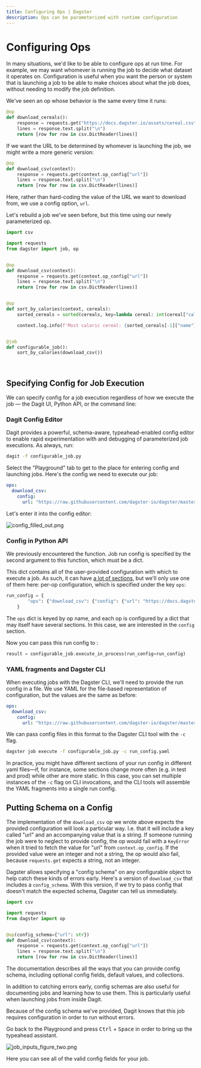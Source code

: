 ```yaml
---
title: Configuring Ops | Dagster
description: Ops can be parameterized with runtime configuration
---
```


# Configuring Ops

<CodeReferenceLink filePath="examples/docs_snippets/docs_snippets/intro_tutorial/advanced/configuring_solids/" />

In many situations, we'd like to be able to configure ops at run time. For example, we may want whomever is running the job to decide what dataset it operates on. Configuration is useful when you want the person or system that is launching a job to be able to make choices about what the job does, without needing to modify the job definition.

We've seen an op whose behavior is the same every time it runs:

```python file=/intro_tutorial/advanced/configuring_ops/download_csv.py startafter=start_download_cereals_marker endbefore=end_download_cereals_marker
@op
def download_cereals():
    response = requests.get("https://docs.dagster.io/assets/cereal.csv")
    lines = response.text.split("\n")
    return [row for row in csv.DictReader(lines)]
```

If we want the URL to be determined by whomever is launching the job, we might write a more generic version:

```python file=/intro_tutorial/advanced/configuring_ops/download_csv.py startafter=start_download_csv_marker endbefore=end_download_csv_marker
@op
def download_csv(context):
    response = requests.get(context.op_config["url"])
    lines = response.text.split("\n")
    return [row for row in csv.DictReader(lines)]
```

Here, rather than hard-coding the value of the URL we want to download from, we use a config option, `url`.

Let's rebuild a job we've seen before, but this time using our newly parameterized op.

```python file=/intro_tutorial/advanced/configuring_ops/configurable_job.py startafter=start_job_marker endbefore=end_job_marker
import csv

import requests
from dagster import job, op


@op
def download_csv(context):
    response = requests.get(context.op_config["url"])
    lines = response.text.split("\n")
    return [row for row in csv.DictReader(lines)]


@op
def sort_by_calories(context, cereals):
    sorted_cereals = sorted(cereals, key=lambda cereal: int(cereal["calories"]))

    context.log.info(f'Most caloric cereal: {sorted_cereals[-1]["name"]}')


@job
def configurable_job():
    sort_by_calories(download_csv())
```

<br />

## Specifying Config for Job Execution

We can specify config for a job execution regardless of how we execute the job — the Dagit UI, Python API, or the command line:

### Dagit Config Editor

Dagit provides a powerful, schema-aware, typeahead-enabled config editor to enable rapid experimentation with and debugging of parameterized job executions. As always, run:

```bash
dagit -f configurable_job.py
```

Select the "Playground" tab to get to the place for entering config and launching jobs. Here's the config we need to execute our job:

```yaml file=/intro_tutorial/advanced/configuring_ops/run_config.yaml
ops:
  download_csv:
    config:
      url: "https://raw.githubusercontent.com/dagster-io/dagster/master/examples/docs_snippets_crag/docs_snippets_crag/intro_tutorial/cereal.csv"
```

Let's enter it into the config editor:

<Image
alt="config_filled_out.png"
src="/images/tutorial/job_config_filled_out.png"
width={2756}
height={2098}
/>

### Config in Python API

We previously encountered the <PyObject
module="dagster" object="JobDefinition" method="execute_in_process" /> function. Job run config is specified by the second argument to this function, which must be a dict.

This dict contains all of the user-provided configuration with which to execute a job. As such, it can have [a lot of sections](/\_apidocs/execution), but we'll only use one of them here: per-op configuration, which is specified under the key `ops`:

```python file=/intro_tutorial/advanced/configuring_ops/configurable_job.py startafter=start_run_config_marker endbefore=end_run_config_marker
run_config = {
        "ops": {"download_csv": {"config": {"url": "https://docs.dagster.io/assets/cereal.csv"}}}
    }
```

The `ops` dict is keyed by op name, and each op is configured by a dict that may itself have several sections. In this case, we are interested in the `config` section.

Now you can pass this run config to <PyObject
module="dagster" object="JobDefinition" method="execute_in_process" />:

```python file=/intro_tutorial/advanced/configuring_ops/configurable_job.py startafter=start_execute_marker endbefore=end_execute_marker
result = configurable_job.execute_in_process(run_config=run_config)
```

### YAML fragments and Dagster CLI

When executing jobs with the Dagster CLI, we'll need to provide the run config in a file. We use YAML for the file-based representation of configuration, but the values are the same as before:

```yaml file=/intro_tutorial/advanced/configuring_ops/run_config.yaml
ops:
  download_csv:
    config:
      url: "https://raw.githubusercontent.com/dagster-io/dagster/master/examples/docs_snippets_crag/docs_snippets_crag/intro_tutorial/cereal.csv"
```

We can pass config files in this format to the Dagster CLI tool with the `-c` flag.

```bash
dagster job execute -f configurable_job.py -c run_config.yaml
```

In practice, you might have different sections of your run config in different yaml files—if, for instance, some sections change more often (e.g. in test and prod) while other are more static. In this case, you can set multiple instances of the `-c` flag on CLI invocations, and the CLI tools will assemble the YAML fragments into a single run config.

## Putting Schema on a Config

The implementation of the `download_csv` op we wrote above expects the provided configuration will look a particular way. I.e. that it will include a key called "url" and an accompanying value that is a string. If someone running the job were to neglect to provide config, the op would fail with a `KeyError` when it tried to fetch the value for "url" from `context.op_config`. If the provided value were an integer and not a string, the op would also fail, because `requests.get` expects a string, not an integer.

Dagster allows specifying a "config schema" on any configurable object to help catch these kinds of errors early. Here's a version of `download_csv` that includes a `config_schema`. With this version, if we try to pass config that doesn't match the expected schema, Dagster can tell us immediately.

```python file=/intro_tutorial/advanced/configuring_ops/config_schema.py
import csv

import requests
from dagster import op


@op(config_schema={"url": str})
def download_csv(context):
    response = requests.get(context.op_config["url"])
    lines = response.text.split("\n")
    return [row for row in csv.DictReader(lines)]
```

The <PyObject module="dagster" object="ConfigSchema" /> documentation describes all the ways that you can provide config schema, including optional config fields, default values, and collections.

In addition to catching errors early, config schemas are also useful for documenting jobs and learning how to use them. This is particularly useful when launching jobs from inside Dagit.

Because of the config schema we've provided, Dagit knows that this job requires configuration in order to run without errors.

Go back to the Playground and press <kbd>Ctrl</kbd> + <kbd>Space</kbd> in order to bring up the typeahead assistant.

<Image
alt="job_inputs_figure_two.png"
src="/images/tutorial/job_inputs_figure_two.png"
width={2756}
height={2098}
/>

Here you can see all of the valid config fields for your job.

